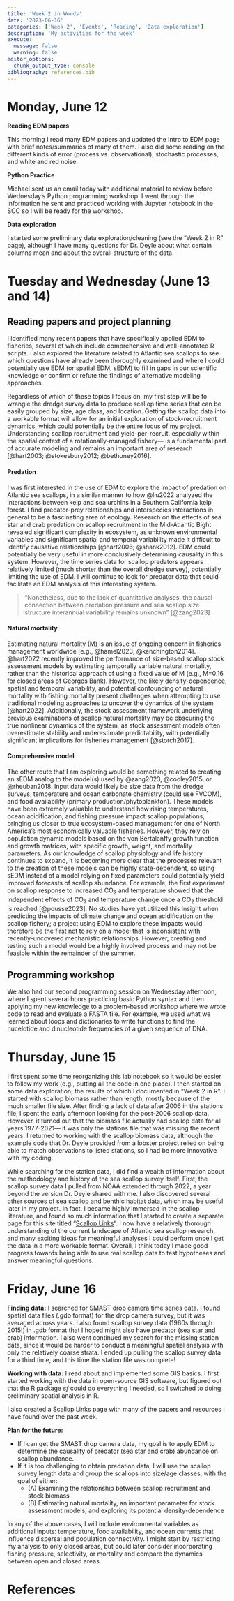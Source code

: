 ```yaml
---
title: 'Week 2 in Words'
date: '2023-06-16'
categories: ['Week 2', 'Events', 'Reading', 'Data exploration']
description: 'My activities for the week'
execute: 
  message: false
  warning: false
editor_options: 
  chunk_output_type: console
bibliography: references.bib
---
```


# Monday, June 12

**Reading EDM papers**

This morning I read many EDM papers and updated the Intro to EDM page with brief notes/summaries of many of them. I also did some reading on the different kinds of error (process vs. observational), stochastic processes, and white and red noise.

**Python Practice**

Michael sent us an email today with additional material to review before Wednesday's Python programming workshop. I went through the information he sent and practiced working with Jupyter notebook in the SCC so I will be ready for the workshop.

**Data exploration**

I started some preliminary data exploration/cleaning (see the "Week 2 in R" page), although I have many questions for Dr. Deyle about what certain columns mean and about the overall structure of the data.

# Tuesday and Wednesday (June 13 and 14)

## Reading papers and project planning

I identified many recent papers that have specifically applied EDM to fisheries, several of which include comprehensive and well-annotated R scripts. I also explored the literature related to Atlantic sea scallops to see which questions have already been thoroughly examined and where I could potentially use EDM (or spatial EDM, sEDM) to fill in gaps in our scientific knowledge or confirm or refute the findings of alternative modeling approaches.

Regardless of which of these topics I focus on, my first step will be to wrangle the dredge survey data to produce scallop time series that can be easily grouped by size, age class, and location. Getting the scallop data into a workable format will allow for an initial exploration of stock-recruitment dynamics, which could potentially be the entire focus of my project. Understanding scallop recruitment and yield-per-recruit, especially within the spatial context of a rotationally-managed fishery--- is a fundamental part of accurate modeling and remains an important area of research [@hart2003; @stokesbury2012; @bethoney2016].

#### Predation

I was first interested in the use of EDM to explore the impact of predation on Atlantic sea scallops, in a similar manner to how @liu2022 analyzed the interactions between kelp and sea urchins in a Southern California kelp forest. I find predator-prey relationships and interspecies interactions in general to be a fascinating area of ecology. Research on the effects of sea star and crab predation on scallop recruitment in the Mid-Atlantic Bight revealed significant complexity in ecosystem, as unknown environmental variables and significant spatial and temporal variability made it difficult to identify causative relationships [@hart2006; @shank2012]. EDM could potentially be very useful in more conclusively determining causality in this system. However, the time series data for scallop predators appears relatively limited (much shorter than the overall dredge survey), potentially limiting the use of EDM. I will continue to look for predator data that could facilitate an EDM analysis of this interesting system.

> "Nonetheless, due to the lack of quantitative analyses, the causal connection between predation pressure and sea scallop size structure interannual variability remains unknown" [@zang2023]

#### Natural mortality

Estimating natural mortality (M) is an issue of ongoing concern in fisheries management worldwide [e.g., @hamel2023; @kenchington2014]. @hart2022 recently improved the performance of size-based scallop stock assessment models by estimating temporally variable natural mortality, rather than the historical approach of using a fixed value of M (e.g., M=0.16 for closed areas of Georges Bank). However, the likely density-dependence, spatial and temporal variability, and potential confounding of natural mortality with fishing mortality present challenges when attempting to use traditional modeling approaches to uncover the dynamics of the system [@hart2022]. Additionally, the stock assessment framework underlying previous examinations of scallop natural mortality may be obscuring the true nonlinear dynamics of the system, as stock assessment models often overestimate stability and underestimate predictability, with potentially significant implications for fisheries management [@storch2017].

#### Comprehensive model

The other route that I am exploring would be something related to creating an sEDM analog to the model(s) used by @zang2023, @cooley2015, or @rheuban2018. Input data would likely be size data from the dredge surveys, temperature and ocean carbonate chemistry (could use FVCOM), and food availability (primary production/phytoplankton). These models have been extremely valuable to understand how rising temperatures, ocean acidification, and fishing pressure impact scallop populations, bringing us closer to true ecosystem-based management for one of North America's most economically valuable fisheries. However, they rely on population dynamic models based on the von Bertalanffy growth function and growth matrices, with specific growth, weight, and mortality parameters. As our knowledge of scallop physiology and life history continues to expand, it is becoming more clear that the processes relevant to the creation of these models can be highly state-dependent, so using sEDM instead of a model relying on fixed parameters could potentially yield improved forecasts of scallop abundance. For example, the first experiment on scallop response to increased CO~2~ and temperature showed that the independent effects of CO~2~ and temperature change once a CO~2~ threshold is reached [@pousse2023]. No studies have yet utilized this insight when predicting the impacts of climate change and ocean acidification on the scallop fishery; a project using EDM to explore these impacts would therefore be the first not to rely on a model that is inconsistent with recently-uncovered mechanistic relationships. However, creating and testing such a model would be a highly involved process and may not be feasible within the remainder of the summer.

## Programming workshop

We also had our second programming session on Wednesday afternoon, where I spent several hours practicing basic Python syntax and then applying my new knowledge to a problem-based workshop where we wrote code to read and evaluate a FASTA file. For example, we used what we learned about loops and dictionaries to write functions to find the nucelotide and dinucleotide frequencies of a given sequence of DNA.

# Thursday, June 15

I first spent some time reorganizing this lab notebook so it would be easier to follow my work (e.g., putting all the code in one place). I then started on some data exploration, the results of which I documented in "Week 2 in R". I started with scallop biomass rather than length, mostly because of the much smaller file size. After finding a lack of data after 2006 in the stations file, I spent the early afternoon looking for the post-2006 scallop data. However, it turned out that the biomass file actually had scallop data for all years 1977-2021--- it was only the stations file that was missing the recent years. I returned to working with the scallop biomass data, although the example code that Dr. Deyle provided from a lobster project relied on being able to match observations to listed stations, so I had be more innovative with my coding.

While searching for the station data, I did find a wealth of information about the methodology and history of the sea scallop survey itself. First, the scallop survey data I pulled from NOAA extended through 2022, a year beyond the version Dr. Deyle shared with me. I also discovered several other sources of sea scallop and benthic habitat data, which may be useful later in my project. In fact, I became highly immersed in the scallop literature, and found so much information that I started to create a separate page for this site titled "[Scallop Links](https://rmk118.github.io/lab_notebook/Resources/ScallopResources.html)". I now have a relatively thorough understanding of the current landscape of Atlantic sea scallop research, and many exciting ideas for meaningful analyses I could perform once I get the data in a more workable format. Overall, I think today I made good progress towards being able to use real scallop data to test hypotheses and answer meaningful questions.

# Friday, June 16

**Finding data:** I searched for SMAST drop camera time series data. I found spatial data files (.gdb format) for the drop camera survey, but it was averaged across years. I also found scallop survey data (1960s through 2015!) in .gdb format that I hoped might also have predator (sea star and crab) information. I also went continued my search for the missing station data, since it would be harder to conduct a meaningful spatial analysis with only the relatively coarse strata. I ended up pulling the scallop survey data for a third time, and this time the station file was complete!

**Working with data:** I read about and implemented some GIS basics. I first started working with the data in open-source GIS software, but figured out that the R package *sf* could do everything I needed, so I switched to doing preliminary spatial analysis in R.

I also created a [Scallop Links](https://rmk118.github.io/lab_notebook/Resources/ScallopResources.html) page with many of the papers and resources I have found over the past week.

**Plan for the future:**

-   If I can get the SMAST drop camera data, my goal is to apply EDM to determine the causality of predator (sea star and crab) abundance on scallop abundance.
-   If it is too challenging to obtain predation data, I will use the scallop survey length data and group the scallops into size/age classes, with the goal of either:
    -   \(A\) Examining the relationship between scallop recruitment and stock biomass
    -   \(B\) Estimating natural mortality, an important parameter for stock assessment models, and exploring its potential density-dependence

In any of the above cases, I will include environmental variables as additional inputs: temperature, food availability, and ocean currents that influence dispersal and population connectivity. I might start by restricting my analysis to only closed areas, but could later consider incorporating fishing pressure, selectivity, or mortality and compare the dynamics between open and closed areas.

# References
